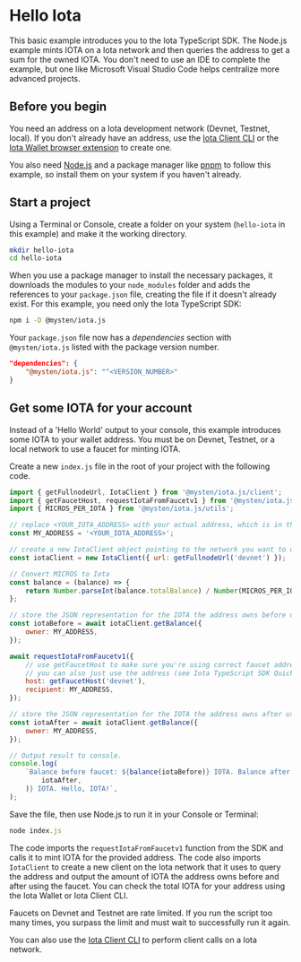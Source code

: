 # Hello Iota


This basic example introduces you to the Iota TypeScript SDK. The Node.js example mints IOTA on a Iota
network and then queries the address to get a sum for the owned IOTA. You don't need to use an IDE to
complete the example, but one like Microsoft Visual Studio Code helps centralize more advanced
projects.

## Before you begin

You need an address on a Iota development network (Devnet, Testnet, local). If you don't already have
an address, use the [Iota Client CLI](https://docs.iota.io/references/cli/client) or the
[Iota Wallet browser extension](https://docs.mystenlabs.com) to create one.

You also need [Node.js](https://nodejs.org/en/download/current) and a package manager like
[pnpm](https://pnpm.io/installation) to follow this example, so install them on your system if you
haven't already.

## Start a project

Using a Terminal or Console, create a folder on your system (`hello-iota` in this example) and make
it the working directory.

```sh
mkdir hello-iota
cd hello-iota
```

When you use a package manager to install the necessary packages, it downloads the modules to your
`node_modules` folder and adds the references to your `package.json` file, creating the file if it
doesn't already exist. For this example, you need only the Iota TypeScript SDK:

```sh npm2yarn
npm i -D @mysten/iota.js
```

Your `package.json` file now has a _dependencies_ section with `@mysten/iota.js` listed with the
package version number.

```json
"dependencies": {
    "@mysten/iota.js": "^<VERSION_NUMBER>"
}
```

## Get some IOTA for your account

Instead of a 'Hello World' output to your console, this example introduces some IOTA to your wallet
address. You must be on Devnet, Testnet, or a local network to use a faucet for minting IOTA.

Create a new `index.js` file in the root of your project with the following code.

```js
import { getFullnodeUrl, IotaClient } from '@mysten/iota.js/client';
import { getFaucetHost, requestIotaFromFaucetv1 } from '@mysten/iota.js/faucet';
import { MICROS_PER_IOTA } from '@mysten/iota.js/utils';

// replace <YOUR_IOTA_ADDRESS> with your actual address, which is in the form 0x123...
const MY_ADDRESS = '<YOUR_IOTA_ADDRESS>';

// create a new IotaClient object pointing to the network you want to use
const iotaClient = new IotaClient({ url: getFullnodeUrl('devnet') });

// Convert MICROS to Iota
const balance = (balance) => {
	return Number.parseInt(balance.totalBalance) / Number(MICROS_PER_IOTA);
};

// store the JSON representation for the IOTA the address owns before using faucet
const iotaBefore = await iotaClient.getBalance({
	owner: MY_ADDRESS,
});

await requestIotaFromFaucetv1({
	// use getFaucetHost to make sure you're using correct faucet address
	// you can also just use the address (see Iota TypeScript SDK Quick Start for values)
	host: getFaucetHost('devnet'),
	recipient: MY_ADDRESS,
});

// store the JSON representation for the IOTA the address owns after using faucet
const iotaAfter = await iotaClient.getBalance({
	owner: MY_ADDRESS,
});

// Output result to console.
console.log(
	`Balance before faucet: ${balance(iotaBefore)} IOTA. Balance after: ${balance(
		iotaAfter,
	)} IOTA. Hello, IOTA!`,
);
```

Save the file, then use Node.js to run it in your Console or Terminal:

```javascript
node index.js
```

The code imports the `requestIotaFromFaucetv1` function from the SDK and calls it to mint IOTA for the
provided address. The code also imports `IotaClient` to create a new client on the Iota network that
it uses to query the address and output the amount of IOTA the address owns before and after using
the faucet. You can check the total IOTA for your address using the Iota Wallet or Iota Client CLI.

<Callout type="info">
	Faucets on Devnet and Testnet are rate limited. If you run the script too many times, you surpass
	the limit and must wait to successfully run it again.
</Callout>

You can also use the [Iota Client CLI](https://docs.iota.io/references/cli/client) to perform client
calls on a Iota network.

